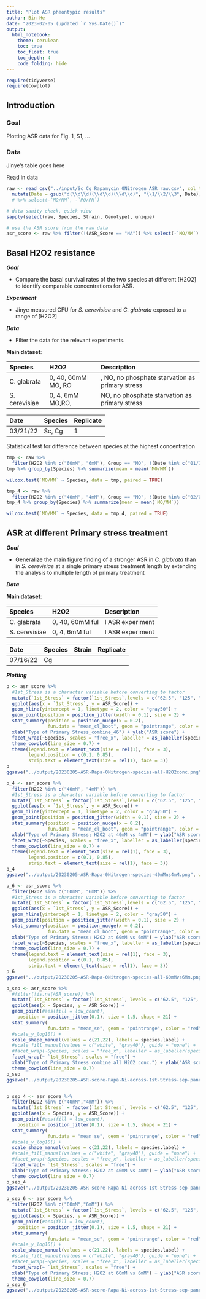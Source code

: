 ```yaml
---
title: "Plot ASR pheontypic results"
author: Bin He
date: "2023-02-05 (updated `r Sys.Date()`)"
output:
  html_notebook:
    theme: cerulean
    toc: true
    toc_float: true
    toc_depth: 4
    code_folding: hide
---
```


```r
require(tidyverse)
require(cowplot)
```

## Introduction
### Goal

Plotting ASR data for Fig. 1, S1, ...

### Data
Jinye's table goes here

Read in data
```r
raw <- read_csv("../input/Sc_Cg_Rapamycin_0Nitrogen_ASR_raw.csv", col_types = cols(), comment = "#") %>% 
  mutate(Date = gsub("d(\\d\\d)(\\d\\d)(\\d\\d)", "\\1/\\2/\\3", Date)) 
  # %>% select(-`MO/MM`, -`PO/PM`)

# data sanity check, quick view
sapply(select(raw, Species, Strain, Genotype), unique)

# use the ASR score from the raw data
asr_score <- raw %>% filter(!(ASR_Score == "NA")) %>% select(-`MO/MM`)

```

## Basal H2O2 resistance
_**Goal**_

- Compare the basal survival rates of the two species at different [H2O2] to identify comparable concentrations for ASR.

_**Experiment**_

- Jinye measured CFU for _S. cerevisiae_ and _C. glabrata_ exposed to a range of [H2O2]

_**Data**_

- Filter the data for the relevant experiments.

**Main dataset**: 

Species         H2O2                        Description
--------------  -------------               ---------------
C. glabrata     0, 40, 60mM           MO, RO, NO, no phosphate starvation as primary stress
S. cerevisiae   0, 4, 6mM             MO,RO, NO, no phosphate starvation as primary stress

Date       Species   Replicate
--------   --------  ----------
03/21/22   Sc, Cg    1


Statistical test for difference between species at the highest concentration
```r
tmp <- raw %>% 
  filter(H2O2 %in% c("60mM", "6mM"), Group == "MO", !(Date %in% c("01/12/23", "01/18/23", "02/02/23")))
tmp %>% group_by(Species) %>% summarize(mean = mean(`MO/MM`))

wilcox.test(`MO/MM` ~ Species, data = tmp, paired = TRUE)

tmp_4 <- raw %>% 
  filter(H2O2 %in% c("40mM", "4mM"), Group == "MO", !(Date %in% c("02/02/23")))
tmp_4 %>% group_by(Species) %>% summarize(mean = mean(`MO/MM`))

wilcox.test(`MO/MM` ~ Species, data = tmp_4, paired = TRUE)
```

## ASR at different Primary stress treatment
_**Goal**_

- Generalize the main figure finding of a stronger ASR in _C. glabrata_ than in _S. cerevisiae_ at a single primary stress treatment length by extending the analysis to multiple length of primary treatment

_**Data**_

**Main dataset**: 

Species       H2O2                       Description 
--------      -----                      ------------
C. glabrata   0, 40, 60mM             full ASR experiment
S. cerevisiae 0, 4, 6mM               full ASR experiment

Date       Species   Strain    Replicate
-----      --------  -------   ----------
07/16/22   Cg            
       

_**Plotting**_

```r
p <- asr_score %>% 
  #1st_Stress is a character variable before converting to factor
  mutate(`1st_Stress` = factor(`1st_Stress`,levels = c("62.5", "125", "0Ni"))) %>% 
  ggplot(aes(x = `1st_Stress`, y = ASR_Score)) +
  geom_hline(yintercept = 1, linetype = 2, color = "gray50") +
  geom_point(position = position_jitter(width = 0.1), size = 2) + 
  stat_summary(position = position_nudge(x = 0.2),
               fun.data = "mean_cl_boot", geom = "pointrange", color = "red") +
  xlab("Type of Primary Stress_combine_46") + ylab("ASR score") +
  facet_wrap(~Species, scales = "free_x", labeller = as_labeller(species.label)) +
  theme_cowplot(line_size = 0.7) +
  theme(legend.text = element_text(size = rel(1), face = 3),
        legend.position = c(0.1, 0.85),
        strip.text = element_text(size = rel(1), face = 3))
p
ggsave("../output/20230205-ASR-Rapa-0Nitrogen-species-all-H2O2conc.png", width = 5, height = 3)

p_4 <- asr_score %>% 
  filter(H2O2 %in% c("40mM", "4mM")) %>% 
  #1st_Stress is a character variable before converting to factor
  mutate(`1st_Stress` = factor(`1st_Stress`,levels = c("62.5", "125", "0Ni"))) %>% 
  ggplot(aes(x = `1st_Stress`, y = ASR_Score)) +
  geom_hline(yintercept = 1, linetype = 2, color = "gray50") +
  geom_point(position = position_jitter(width = 0.1), size = 2) + 
  stat_summary(position = position_nudge(x = 0.2),
               fun.data = "mean_cl_boot", geom = "pointrange", color = "red") +
  xlab("Type of Primary Stress; H2O2 at 40mM vs 4mM") + ylab("ASR score") +
  facet_wrap(~Species, scales = "free_x", labeller = as_labeller(species.label)) +
  theme_cowplot(line_size = 0.7) +
  theme(legend.text = element_text(size = rel(1), face = 3),
        legend.position = c(0.1, 0.85),
        strip.text = element_text(size = rel(1), face = 3))
p_4
ggsave("../output/20230205-ASR-Rapa-0Nitrogen-species-40mMns4mM.png", width = 5, height = 3)

p_6 <- asr_score %>% 
  filter(H2O2 %in% c("60mM", "6mM")) %>% 
  #1st_Stress is a character variable before converting to factor
  mutate(`1st_Stress` = factor(`1st_Stress`,levels = c("62.5", "125", "0Ni"))) %>% 
  ggplot(aes(x = `1st_Stress`, y = ASR_Score)) +
  geom_hline(yintercept = 1, linetype = 2, color = "gray50") +
  geom_point(position = position_jitter(width = 0.1), size = 2) + 
  stat_summary(position = position_nudge(x = 0.2),
               fun.data = "mean_cl_boot", geom = "pointrange", color = "red") +
  xlab("Type of Primary Stress; H2O2 at 60mM vs 6mM") + ylab("ASR score") +
  facet_wrap(~Species, scales = "free_x", labeller = as_labeller(species.label)) +
  theme_cowplot(line_size = 0.7) +
  theme(legend.text = element_text(size = rel(1), face = 3),
        legend.position = c(0.1, 0.85),
        strip.text = element_text(size = rel(1), face = 3))
p_6
ggsave("../output/20230205-ASR-Rapa-0Nitrogen-species-all-60mMvs6Mm.png", width = 5, height = 3)
```


```r
p_sep <- asr_score %>% 
  #filter(!is.na(ASR_score)) %>% 
  mutate(`1st_Stress` = factor(`1st_Stress`, levels = c("62.5", "125", "0Ni"))) %>% 
  ggplot(aes(x = Species, y = ASR_Score)) +
  geom_point(#aes(fill = low_count),
    position = position_jitter(0.1), size = 1.5, shape = 21) + 
  stat_summary(
               fun.data = "mean_se", geom = "pointrange", color = "red") +
  #scale_y_log10() +
  scale_shape_manual(values = c(21,22), labels = species.label) +
  #scale_fill_manual(values = c("white", "gray40"), guide = "none") +
  #facet_wrap(~Species, scales = "free_x", labeller = as_labeller(species.label)) +
  facet_wrap(~ `1st_Stress`, scales = "free") +
  xlab("Type of Primary Stress_combine all H2O2 conc.") + ylab("ASR score (r'/r)") +
  theme_cowplot(line_size = 0.7)
p_sep
ggsave("../output/20230205-ASR-score-Rapa-Ni-across-1st-Stress-sep-panel-combine-46.png", width = 6, height = 3)


p_sep_4 <- asr_score %>% 
  filter(H2O2 %in% c("40mM","4mM")) %>% 
  mutate(`1st_Stress` = factor(`1st_Stress`, levels = c("62.5", "125", "0Ni"))) %>% 
  ggplot(aes(x = Species, y = ASR_Score)) +
  geom_point(#aes(fill = low_count),
    position = position_jitter(0.1), size = 1.5, shape = 21) + 
  stat_summary(
               fun.data = "mean_se", geom = "pointrange", color = "red") +
  #scale_y_log10() +
  scale_shape_manual(values = c(21,22), labels = species.label) +
  #scale_fill_manual(values = c("white", "gray40"), guide = "none") +
  #facet_wrap(~Species, scales = "free_x", labeller = as_labeller(species.label)) +
  facet_wrap(~ `1st_Stress`, scales = "free") +
  xlab("Type of Primary Stress; H2O2 at 40mM vs 4mM") + ylab("ASR score (r'/r)") +
  theme_cowplot(line_size = 0.7)
p_sep_4
ggsave("../output/20230205-ASR-score-Rapa-Ni-across-1st-Stress-sep-panel-40vs4.png", width = 6, height = 3)

p_sep_6 <- asr_score %>% 
  filter(H2O2 %in% c("60mM","6mM")) %>% 
  mutate(`1st_Stress` = factor(`1st_Stress`, levels = c("62.5", "125", "0Ni"))) %>% 
  ggplot(aes(x = Species, y = ASR_Score)) +
  geom_point(#aes(fill = low_count),
    position = position_jitter(0.1), size = 1.5, shape = 21) + 
  stat_summary(
               fun.data = "mean_se", geom = "pointrange", color = "red") +
  #scale_y_log10() +
  scale_shape_manual(values = c(21,22), labels = species.label) +
  #scale_fill_manual(values = c("white", "gray40"), guide = "none") +
  #facet_wrap(~Species, scales = "free_x", labeller = as_labeller(species.label)) +
  facet_wrap(~ `1st_Stress`, scales = "free") +
  xlab("Type of Primary Stress; H2O2 at 60mM vs 6mM") + ylab("ASR score (r'/r)") +
  theme_cowplot(line_size = 0.7)
p_sep_6
ggsave("../output/20230205-ASR-score-Rapa-Ni-across-1st-Stress-sep-panel-60vs6.png", width = 6, height = 3)
```